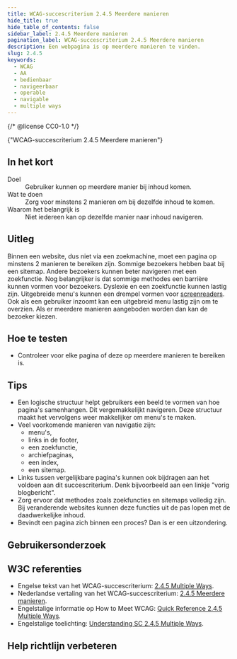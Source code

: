 ```yaml
---
title: WCAG-succescriterium 2.4.5 Meerdere manieren
hide_title: true
hide_table_of_contents: false
sidebar_label: 2.4.5 Meerdere manieren
pagination_label: WCAG-succescriterium 2.4.5 Meerdere manieren
description: Een webpagina is op meerdere manieren te vinden.
slug: 2.4.5
keywords:
  - WCAG
  - AA
  - bedienbaar
  - navigeerbaar
  - operable
  - navigable
  - multiple ways
---
```


{/* @license CC0-1.0 */}


<WcagHeadingGroup level={1} conformanceLevel="Niveau AA">
  {"WCAG-succescriterium 2.4.5 Meerdere manieren"}
</WcagHeadingGroup>

## In het kort

<dl>
  <div class="dl__item">
    <dt class="dl__term">Doel</dt>
    <dd class="dl__definition">Gebruiker kunnen op meerdere manier bij inhoud komen.</dd>
  </div>
  <div class="dl__item">
    <dt class="dl__term">Wat te doen</dt>
    <dd class="dl__definition">Zorg voor minstens 2 manieren om bij dezelfde inhoud te komen.</dd>
  </div>
  <div class="dl__item">
    <dt class="dl__term">Waarom het belangrijk is</dt>
    <dd class="dl__definition">Niet iedereen kan op dezelfde manier naar inhoud navigeren.</dd>
  </div>
</dl>

## Uitleg

<Summary />

Binnen een website, dus niet via een zoekmachine, moet een pagina op minstens 2 manieren te bereiken zijn. Sommige bezoekers hebben baat bij een sitemap. Andere bezoekers kunnen beter navigeren met een zoekfunctie.
Nog belangrijker is dat sommige methodes een barrière kunnen vormen voor bezoekers. Dyslexie en een zoekfunctie kunnen lastig zijn. Uitgebreide menu's kunnen een drempel vormen voor [screenreaders](/woordenlijst/#screenreader). Ook als een gebruiker inzoomt kan een uitgebreid menu lastig zijn om te overzien.
Als er meerdere manieren aangeboden worden dan kan de bezoeker kiezen.

## Hoe te testen

- Controleer voor elke pagina of deze op meerdere manieren te bereiken is.

## Tips

- Een logische structuur helpt gebruikers een beeld te vormen van hoe pagina's samenhangen. Dit vergemakkelijkt navigeren. Deze structuur maakt het vervolgens weer makkelijker om menu's te maken.
- Veel voorkomende manieren van navigatie zijn:
  - menu's,
  - links in de footer,
  - een zoekfunctie,
  - archiefpaginas,
  - een index,
  - een sitemap.
- Links tussen vergelijkbare pagina's kunnen ook bijdragen aan het voldoen aan dit succescriterium. Denk bijvoorbeeld aan een linkje "vorig blogbericht".
- Zorg ervoor dat methodes zoals zoekfuncties en sitemaps volledig zijn. Bij veranderende websites kunnen deze functies uit de pas lopen met de daadwerkelijke inhoud.
- Bevindt een pagina zich binnen een proces? Dan is er een uitzondering.

## Gebruikersonderzoek

<CTAGebruikersonderzoek />

## W3C referenties

- Engelse tekst van het WCAG-succescriterium: [<span lang="en">2.4.5 Multiple Ways</span>](https://www.w3.org/TR/WCAG22/#multiple-ways).
- Nederlandse vertaling van het WCAG-succescriterium: [2.4.5 Meerdere manieren](https://www.w3.org/Translations/WCAG22-nl/#multiple-ways).
- Engelstalige informatie op <span lang="en">How to Meet WCAG</span>: [<span lang="en">Quick Reference 2.4.5 Multiple Ways</span>](https://www.w3.org/WAI/WCAG22/quickref/#multiple-ways).
- Engelstalige toelichting: [<span lang="en">Understanding SC 2.4.5 Multiple Ways</span>](https://www.w3.org/WAI/WCAG22/Understanding/multiple-ways.html).

<SpotlightSection type="info">
  <Markdown omitH1 headinglevel={3}>
    <Disclaimer />
  </Markdown>
</SpotlightSection>

## Help richtlijn verbeteren

<Markdown omitH1 headinglevel={3}>
  <WCAGFooterInfo />
</Markdown>
